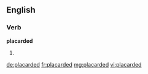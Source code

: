 ==English==

===Verb===
'''placarded'''

# {{en-past of|placard}}

[[de:placarded]]
[[fr:placarded]]
[[mg:placarded]]
[[vi:placarded]]